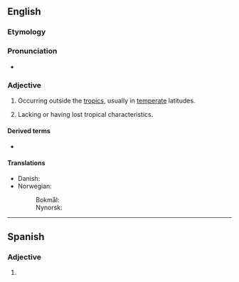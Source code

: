==English==

===Etymology===
{{prefix|en|extra|tropical}}

===Pronunciation===
* {{rhymes|ɒpɪkəl|lang=en}}

===Adjective===
{{en-adj|-}}

# Occurring outside the [[tropics]], usually in [[temperate]] latitudes.
# {{lb|en|meteorology}} Lacking or having lost tropical characteristics.

====Derived terms====
* {{l|en|extratropical cyclone}}

====Translations====
{{trans-top|occurring outside the tropics}}
* Danish: {{t|da|som sker uden for troperne}}
* Norwegian:
*: Bokmål: {{t|nb|ekstratropisk}}
*: Nynorsk: {{t|nn|ekstratropisk}}
{{trans-mid}}
{{trans-bottom}}
----
==Spanish==

===Adjective===
{{es-adj|pl=extratropicales}}

# {{l|en|extratropical}}